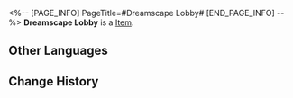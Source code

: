 <%-- [PAGE_INFO]
PageTitle=#Dreamscape Lobby#
[END_PAGE_INFO] --%>
{{Item Infobox
|title       = Dreamscape Lobby
|id          = 223401
|image       = Dreamscape Pass Sticker Dreamscape Lobby.png
|type        = 
|invCategory = 
|rarity      = 4
|effect      = Digital stickers that can be used to decorate the pages of the Dreamtour Handbook. They come in many different styles.
|description = 
|source1     = Locate the Lobby in the Dreamscape
}}
{{Description|1=There is a 15% service charge applicable even for the check-out procedure.}}
'''Dreamscape Lobby''' is a [[Item]].

==Other Languages==
{{Other Languages
|en   = Dreamscape Lobby
|zhs  = 梦境大堂
|zht  = 夢境大廳
|ja   = 夢境ロビー
|ko   = 꿈세계 로비
|es   = Vestíbulo del paisaje onírico
|fr   = Hall du Pays des rêves
|ru   = Вестибюль отеля «Грёзы»
|th   = ล็อบบี้ของแดนฝัน
|vi   = Đại Sảnh Cõi Mộng
|de   = Lobby der Traumlandschaft
|id   = Lobi Dunia Mimpi
|pt   = Saguão do Mundonírico
}}

==Change History==
{{Change History|2.0}}